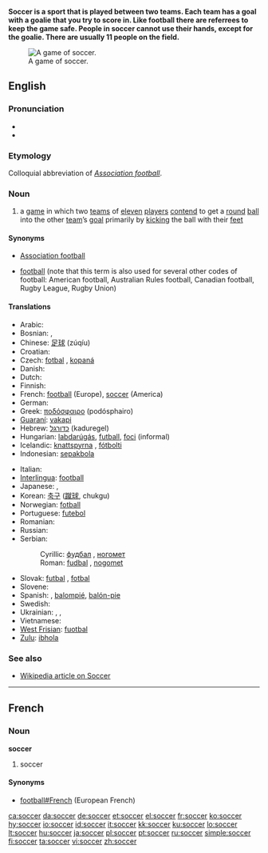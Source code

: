 '''Soccer is a sport that is played between two teams.
Each team has a goal with a goalie that you try to score in.
Like football there are referrees to keep the game safe. 
People in soccer cannot use their hands, except for the goalie.
There are usually 11 people on the field.'''



[[Image:FIFA World Cup 2006 - SWE vs. PAR.jpg|thumb|right|A game of soccer.]]
==English==

===Pronunciation===
* {{SAMPA|/sQk@/}}
* {{rhymes|ɒkə(r)}}

===Etymology===
Colloquial abbreviation of ''[[association football|Association football]]''.

===Noun===
{{en-noun|-}}

# {{football}} a [[game]] in which two [[team]]s of [[eleven]] [[player]]s [[contend]] to get a [[round]] [[ball]] into the other [[team]]’s [[goal]] primarily by [[kick]]ing the ball with their [[foot|feet]]

====Synonyms====
* {{i|UK}} [[association football|Association football]]
* [[football]] (note that this term is also used for several other codes of football: American football, Australian Rules football, Canadian football, Rugby League, Rugby Union)

====Translations====
{{top}}
* Arabic: {{Arab|[[كرة القدم]]}} {{unicode|(kórat al-qádam)}} {{f}}
* Bosnian: {{t-|bs|fudbal|m}}, {{t-|bs|nogomet|m}}
* Chinese: [[足球]] (zúqíu)
* Croatian: {{t+|hr|nogomet|m}}
* Czech: [[fotbal]] {{m}}, [[kopaná]] {{f}}
* Danish: {{t-|da|fodbold|c}}
* Dutch: {{t+|nl|voetbal|n}}
* Finnish: {{t+|fi|jalkapallo}}
* French: [[football]] {{m}} (Europe), [[#French|soccer]] {{m}} (America)
* German: {{t+|de|Fußball|m}}
* Greek: [[ποδόσφαιρο]] (podósphairo) {{n}}
* [[Guaraní]]: [[vakapi]]
* Hebrew: [[כדורגל]] (kaduregel) {{m}}
* Hungarian: [[labdarúgás]], [[futball]], [[foci]] (informal)
* Icelandic: [[knattspyrna]] {{f}}, [[fótbolti]] {{g|Icelandic}}
* Indonesian: [[sepakbola]]
{{mid}}
* Italian: {{t+|it|calcio|m}}
* [[Interlingua]]: [[football]]
* Japanese: {{t+|ja|サッカー|tr=sakkā|sc=Jpan}}, {{t+|ja|蹴球|tr=shūkyū|sc=Jpan}}
* Korean: [[축구]] ([[蹴球]], chukgu)
* Norwegian: [[fotball]] {{g|Norwegian}}
* Portuguese: [[futebol]] {{m}}
* Romanian: {{t-|ro|fotbal|n}}
* Russian: {{t+|ru|футбол|m|tr=futból|sc=Cyrl}}
* Serbian:
*: Cyrillic: [[фудбал#Serbian|фудбал]] {{m}}, [[ногомет]] {{m}}
*: Roman: [[fudbal#Serbian|fudbal]] {{m}}, [[nogomet]] {{m}}
* Slovak: [[futbal]] {{m}}, [[fotbal]] {{m}}
* Slovene: {{t+|sl|nogomet|m}}
* Spanish: {{t+|es|fútbol|m}}, [[balompié]], [[balón-pie]]
* Swedish: {{t+|sv|fotboll|c}}
* Ukrainian: {{t-|uk|футбол|m|tr=futból|sc=Cyrl|xs=Ukrainian}}, {{t-|uk|сокер|m|tr=sóker|sc=Cyrl|xs=Ukrainian}}, {{t-|uk|копаний м’яч|m|tr=kópanyj m”jač|sc=Cyrl|xs=Ukrainian}}
* Vietnamese: {{t-|vi|bóng đá|c|xs=Vietnamese}}
* [[West Frisian]]: [[fuotbal]] {{u}}
* [[Zulu]]: [[ibhola]]
{{bottom}}

===See also===
* [[w:Soccer|Wikipedia article on Soccer]]

----

==French==

===Noun===
'''soccer''' {{m}}

# {{italbrac|American French}} soccer

====Synonyms====
* [[football#French]] {{m}} (European French)

[[ca:soccer]]
[[da:soccer]]
[[de:soccer]]
[[et:soccer]]
[[el:soccer]]
[[fr:soccer]]
[[ko:soccer]]
[[hy:soccer]]
[[io:soccer]]
[[id:soccer]]
[[it:soccer]]
[[kk:soccer]]
[[ku:soccer]]
[[lo:soccer]]
[[lt:soccer]]
[[hu:soccer]]
[[ja:soccer]]
[[pl:soccer]]
[[pt:soccer]]
[[ru:soccer]]
[[simple:soccer]]
[[fi:soccer]]
[[ta:soccer]]
[[vi:soccer]]
[[zh:soccer]]